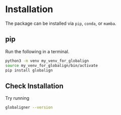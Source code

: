 # Installation

The package can be installed via `pip`, `conda`, or `mamba`.

## pip

Run the following in a terminal.

```bash
python3 -m venv my_venv_for_globalign
source my_venv_for_globalign/bin/activate
pip install globalign
```

## Check Installation

Try running 

```bash
globaligner --version
```
